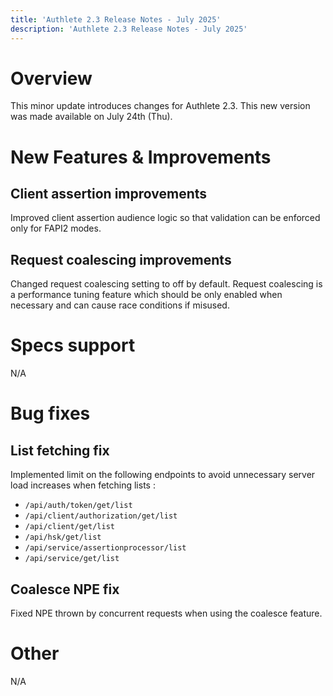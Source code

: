 ```yaml
---
title: 'Authlete 2.3 Release Notes - July 2025'
description: 'Authlete 2.3 Release Notes - July 2025'
---
```


# Overview

This minor update introduces changes for Authlete 2.3.
This new version was made available on July 24th (Thu).

# New Features & Improvements

## Client assertion improvements

Improved client assertion audience logic so that validation can be enforced only for FAPI2 modes.

## Request coalescing improvements

Changed request coalescing setting to off by default.
Request coalescing is a performance tuning feature which should be only enabled when necessary and can cause race conditions if misused.

# Specs support

N/A

# Bug fixes

## List fetching fix

Implemented limit on the following endpoints to avoid unnecessary server load increases when fetching lists :

- `/api/auth/token/get/list`
- `/api/client/authorization/get/list`
- `/api/client/get/list`
- `/api/hsk/get/list`
- `/api/service/assertionprocessor/list`
- `/api/service/get/list`

## Coalesce NPE fix

Fixed NPE thrown by concurrent requests when using the coalesce feature.

# Other

N/A
